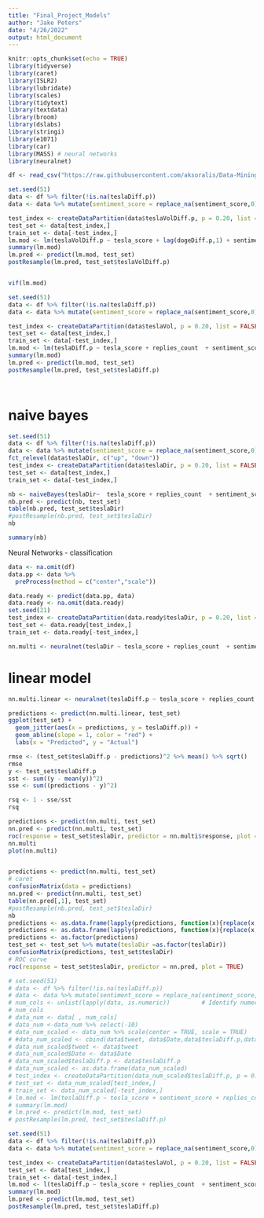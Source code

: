 ---
title: "Final_Project_Models"
author: "Jake Peters"
date: "4/26/2022"
output: html_document
---

```{r setup, include=FALSE}
knitr::opts_chunk$set(echo = TRUE)
library(tidyverse)
library(caret)
library(ISLR2)
library(lubridate)
library(scales)
library(tidytext)
library(textdata)
library(broom)
library(dslabs)
library(stringi)
library(e1071)
library(car)
library(MASS) # neural networks
library(neuralnet)
```

```{r}
df <- read_csv("https://raw.githubusercontent.com/aksoralis/Data-Mining/main/directionsdf.csv")

```

```{r}
set.seed(51)
data <- df %>% filter(!is.na(teslaDiff.p))
data <- data %>% mutate(sentiment_score = replace_na(sentiment_score,0))

test_index <- createDataPartition(data$teslaVolDiff.p, p = 0.20, list = FALSE)
test_set <- data[test_index,]
train_set <- data[-test_index,]
lm.mod <- lm(teslaVolDiff.p ~ tesla_score + lag(dogeDiff.p,1) + sentiment_score + replies_count + likes_count + retweets_count, train_set)
summary(lm.mod)
lm.pred <- predict(lm.mod, test_set)
postResample(lm.pred, test_set$teslaVolDiff.p)


vif(lm.mod)
```

```{r}
set.seed(51)
data <- df %>% filter(!is.na(teslaDiff.p))
data <- data %>% mutate(sentiment_score = replace_na(sentiment_score,0))

test_index <- createDataPartition(data$teslaVol, p = 0.20, list = FALSE)
test_set <- data[test_index,]
train_set <- data[-test_index,]
lm.mod <- lm(teslaDiff.p ~ tesla_score + replies_count  + sentiment_score + likes_count + retweets_count, train_set)
summary(lm.mod)
lm.pred <- predict(lm.mod, test_set)
postResample(lm.pred, test_set$teslaDiff.p)




```
# naive bayes
```{r}

set.seed(51)
data <- df %>% filter(!is.na(teslaDiff.p))
data <- data %>% mutate(sentiment_score = replace_na(sentiment_score,0))
fct_relevel(data$teslaDir, c("up", "down"))
test_index <- createDataPartition(data$teslaDir, p = 0.20, list = FALSE)
test_set <- data[test_index,]
train_set <- data[-test_index,]

nb <- naiveBayes(teslaDir~  tesla_score + replies_count  + sentiment_score + likes_count + retweets_count, data = train_set)
nb.pred <- predict(nb, test_set)
table(nb.pred, test_set$teslaDir)
#postResample(nb.pred, test_set$teslaDir)
nb

summary(nb)

```
Neural Networks - classification

```{r}
data <- na.omit(df)
data.pp <- data %>%
  preProcess(method = c("center","scale"))

data.ready <- predict(data.pp, data)
data.ready <- na.omit(data.ready)
set.seed(21)
test_index <- createDataPartition(data.ready$teslaDir, p = 0.20, list = FALSE)
test_set <- data.ready[test_index,]
train_set <- data.ready[-test_index,]

nn.multi <- neuralnet(teslaDir ~ tesla_score + replies_count  + sentiment_score + likes_count + retweets_count, data = train_set, hidden = c(2,1))

```
# linear model
```{r}
nn.multi.linear <- neuralnet(teslaDiff.p ~ tesla_score + replies_count  + sentiment_score + likes_count + retweets_count, data = train_set, hidden = c(2,1),linear.output = TRUE)


```

```{r}
predictions <- predict(nn.multi.linear, test_set)
ggplot(test_set) +
  geom_jitter(aes(x = predictions, y = teslaDiff.p)) +
  geom_abline(slope = 1, color = "red") +
  labs(x = "Predicted", y = "Actual")

rmse <- (test_set$teslaDiff.p - predictions)^2 %>% mean() %>% sqrt()
rmse
y <- test_set$teslaDiff.p
sst <- sum((y - mean(y))^2)
sse <- sum((predictions - y)^2)

rsq <- 1 - sse/sst
rsq
```


```{r}
predictions <- predict(nn.multi, test_set)
nn.pred <- predict(nn.multi, test_set)
roc(response = test_set$teslaDir, predictor = nn.multi$response, plot = TRUE)
nn.multi
plot(nn.multi)



```
```{r}
predictions <- predict(nn.multi, test_set)
# caret 
confusionMatrix(data = predictions)
nn.pred <- predict(nn.multi, test_set)
table(nn.pred[,1], test_set)
#postResample(nb.pred, test_set$teslaDir)
nb
predictions <- as.data.frame(lapply(predictions, function(x){replace(x, x <0.5,0)}))
predictions <- as.data.frame(lapply(predictions, function(x){replace(x, ( x >0.5),1)}))
predictions <- as.factor(predictions)
test_set <- test_set %>% mutate(teslaDir =as.factor(teslaDir))
confusionMatrix(predictions, test_set$teslaDir)
# ROC curve
roc(response = test_set$teslaDir, predictor = nn.pred, plot = TRUE)
```



```{r}
# set.seed(51)
# data <- df %>% filter(!is.na(teslaDiff.p))
# data <- data %>% mutate(sentiment_score = replace_na(sentiment_score,0))
# num_cols <- unlist(lapply(data, is.numeric))         # Identify numeric columns
# num_cols
# data_num <- data[ , num_cols]
# data_num <-data_num %>% select(-10)
# data_num_scaled <- data_num %>% scale(center = TRUE, scale = TRUE)
# #data_num_scaled <- cbind(data$tweet, data$Date,data$teslaDiff.p,data_num_scaled)
# data_num_scaled$tweet <- data$tweet
# data_num_scaled$Date <- data$Date
# data_num_scaled$teslaDiff.p <- data$teslaDiff.p
# data_num_scaled <- as.data.frame(data_num_scaled)
# test_index <- createDataPartition(data_num_scaled$teslaDiff.p, p = 0.20, list = FALSE)
# test_set <- data_num_scaled[test_index,]
# train_set <- data_num_scaled[-test_index,]
# lm.mod <- lm(teslaDiff.p ~ tesla_score + sentiment_score + replies_count + likes_count + retweets_count, train_set)
# summary(lm.mod)
# lm.pred <- predict(lm.mod, test_set)
# postResample(lm.pred, test_set$teslaDiff.p)

```

```{r}
set.seed(51)
data <- df %>% filter(!is.na(teslaDiff.p))
data <- data %>% mutate(sentiment_score = replace_na(sentiment_score,0))

test_index <- createDataPartition(data$teslaVol, p = 0.20, list = FALSE)
test_set <- data[test_index,]
train_set <- data[-test_index,]
lm.mod <- l(teslaDiff.p ~ tesla_score + replies_count  + sentiment_score + likes_count + retweets_count, train_set)
summary(lm.mod)
lm.pred <- predict(lm.mod, test_set)
postResample(lm.pred, test_set$teslaDiff.p)



```

